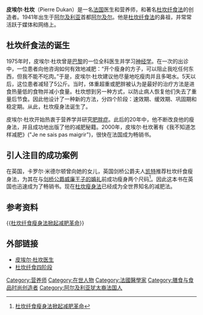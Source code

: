 '''皮埃尔·杜坎'''（Pierre Dukan）是一名[[法国|法国]]医生和营养师，和著名[[杜坎纤食法|杜坎纤食法]]的创造者。1941年出生于[[阿尔及利亚|阿尔及利亚]]首都[[阿尔及尔|阿尔及尔]]。他是[[杜坎纤食法|杜坎纤食法]]的鼻祖，并常常活跃于媒体和网络上。

== 杜坎纤食法的诞生 ==

1975年时，皮埃尔·杜坎曾是[[巴黎|巴黎]]的一位全科医生并学习[[神经学|神经学]]。在一次的出诊中，一位患者向他咨询如何有效地减肥：“开个瘦身的方子，可以阻止我吃任何东西，但我不能不吃肉。”于是，皮埃尔·杜坎建议他尽量地吃瘦肉并且多喝水。5天以后，这位患者减轻了5公斤。当时，体重超重或肥胖被认为是最好的治疗方法是进食热量低的食物并减小食量。杜坎想到另一种方式，以防止病人恢复他们失去了重量后节食。因此他设计了一种新的方法，分四个阶段：速效期、缓效期、巩固期和稳定期。从此，杜坎瘦身法诞生了。

皮埃尔·杜坎开始热衷于营养学并研究[[肥胖症|肥胖症]]。此后的20年中，他不断改良他的瘦身法，并且成功地出版了他的减肥秘籍。2000年，皮埃尔·杜坎著有《我不知道怎样减肥》("Je ne sais pas maigrir")，很快在法国成为畅销书。

== 引人注目的成功案例 ==

在英国，卡罗尔·米德尔顿曾向她的女儿，英国剑桥公爵夫人[[凱薩琳_(劍橋公爵夫人)|凯特]]推荐杜坎纤食瘦身法，为其在与[[剑桥公爵威廉王子与凯特·米德尔顿的婚礼|剑桥公爵威廉王子的婚礼]]前成功瘦身两个尺码<ref>[http://fashion.ifeng.com/body/slim/detail_2011_12/21/11481303_0.shtml 杜坎纤食瘦身法掀起减肥革命]</ref>。因此这本书在英国也迅速成为了畅销书。现在[[杜坎纤食法|杜坎瘦身法]]已经成为全世界知名的减肥法。

== 参考资料 ==

<references>{{[http://fashion.ifeng.com/body/slim/detail_2011_12/21/11481303_0.shtml 杜坎纤食瘦身法掀起减肥革命]}}</references>

== 外部链接 ==

* [https://web.archive.org/web/20120120232226/http://www.dukandiet.com.cn/the-dukan-diet-method/about-dr.-pierre-dukan 皮埃尔·杜坎医生]
* [https://web.archive.org/web/20120219015630/http://www.dukandiet.com.cn/the-dukan-diet-method/4-phases 杜坎纤食四阶段]

[[Category:营养师|Category:营养师]]
[[Category:在世人物|Category:在世人物]]
[[Category:法國醫學家|Category:法國醫學家]]
[[Category:膳食与食品时尚创造者|Category:膳食与食品时尚创造者]]
[[Category:阿尔及利亚犹太裔法国人|Category:阿尔及利亚犹太裔法国人]]